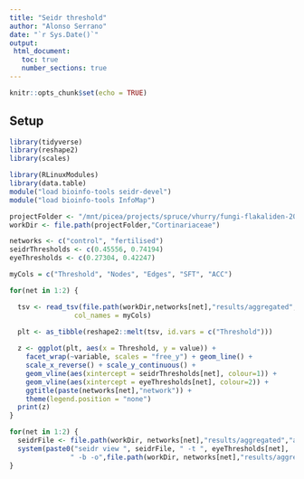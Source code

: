 ```yaml
---
title: "Seidr threshold"
author: "Alonso Serrano"
date: "`r Sys.Date()`"
output:
 html_document:
   toc: true
   number_sections: true
---
```


```r
knitr::opts_chunk$set(echo = TRUE)
```
## Setup

```r
library(tidyverse)
library(reshape2)
library(scales)

library(RLinuxModules)
library(data.table)
module("load bioinfo-tools seidr-devel")
module("load bioinfo-tools InfoMap")

projectFolder <- "/mnt/picea/projects/spruce/vhurry/fungi-flakaliden-2011"
workDir <- file.path(projectFolder,"Cortinariaceae")
```
```r
networks <- c("control", "fertilised")
seidrThresholds <- c(0.45556, 0.74194)
eyeThresholds <- c(0.27304, 0.42247)
```

```r
myCols = c("Threshold", "Nodes", "Edges", "SFT", "ACC")

for(net in 1:2) {

  tsv <- read_tsv(file.path(workDir,networks[net],"results/aggregated", "threshold.txt"),
                col_names = myCols)

  plt <- as_tibble(reshape2::melt(tsv, id.vars = c("Threshold")))
  
  z <- ggplot(plt, aes(x = Threshold, y = value)) +
    facet_wrap(~variable, scales = "free_y") + geom_line() +
    scale_x_reverse() + scale_y_continuous() +
    geom_vline(aes(xintercept = seidrThresholds[net], colour=1)) +
    geom_vline(aes(xintercept = eyeThresholds[net], colour=2)) +
    ggtitle(paste(networks[net],"network")) +
    theme(legend.position = "none")
  print(z)
}
```

```r
for(net in 1:2) {
  seidrFile <- file.path(workDir, networks[net],"results/aggregated","aggregated.sf")
  system(paste0("seidr view ", seidrFile, " -t ", eyeThresholds[net],
               " -b -o",file.path(workDir, networks[net],"results/aggregated") ,"/aggregated_", eyeThresholds[net],".sf"), intern=TRUE)
}


```

